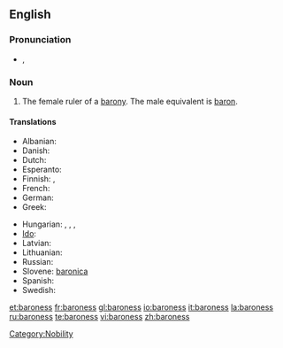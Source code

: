 ==English==

===Pronunciation===
* {{a|UK}} {{IPA|/ˈbæ.ɹəˌnɛs/}}, {{SAMPA|/"b{.r\@%nEs/}}

===Noun===
{{en-noun|es}}

# The female ruler of a [[barony]]. The male equivalent is [[baron]].

====Translations====
{{trans-top|female ruler of a barony}}
* Albanian: {{t+|sq|baroneshë|f|xs=Albanian}}
* Danish: {{t|da|baronesse}}
* Dutch: {{t+|nl|barones|f}}
* Esperanto: {{t-|eo|baronino|xs=Esperanto}}
* Finnish: {{t-|fi|vapaaherratar}}, {{t-|fi|paronitar}}
* French: {{t+|fr|baronne|f}}
* German: {{t-|de|Baroness|f}}
* Greek: {{t+|el|βαρόνη|f}}
{{trans-mid}}
* Hungarian: {{t-|hu|bárónő}}, {{t-|hu|báróné}}, {{t|hu|baronesz}}, {{t-|hu|bárókisasszony}}
* [[Ido]]: {{t+|io|baronino|xs=Ido}}
* Latvian: {{t|lv|baronese}}
* Lithuanian: {{t+|lt|baronienė|f|xs=Lithuanian}}
* Russian: {{t+|ru|баронесса}}
* Slovene: [[baronica]] {{f}}
* Spanish: {{t-|es|baronesa|f}}
* Swedish: {{t-|sv|baronessa|c}}
{{trans-bottom}}

[[Category:Nobility]]

[[et:baroness]]
[[fr:baroness]]
[[gl:baroness]]
[[io:baroness]]
[[it:baroness]]
[[la:baroness]]
[[ru:baroness]]
[[te:baroness]]
[[vi:baroness]]
[[zh:baroness]]